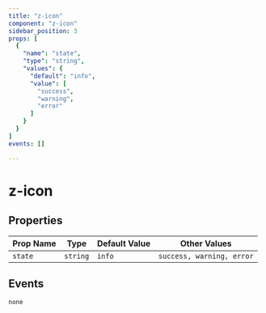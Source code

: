 ```yaml
--- 
title: "z-icon"
component: "z-icon"
sidebar_position: 3
props: [
  {
    "name": "state",
    "type": "string",
    "values": {
      "default": "info",
      "value": [
        "success",
        "warning",
        "error"
      ]
    }
  }
]
events: []

---
```


# z-icon



## Properties

| Prop Name   | Type   | Default Value  | Other Values                    |
|-------------|--------|----------------|---------------------------------|
| `state` | `string` | `info` | `success, warning, error` |

## Events
`none`